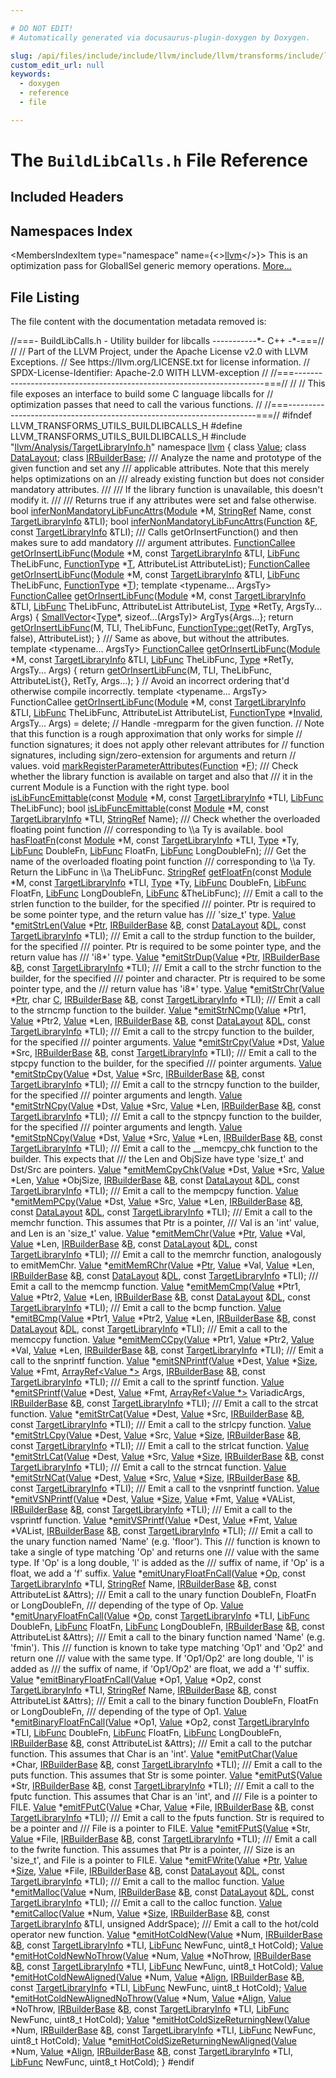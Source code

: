 ```yaml
---

# DO NOT EDIT!
# Automatically generated via docusaurus-plugin-doxygen by Doxygen.

slug: /api/files/include/include/llvm/include/llvm/transforms/include/llvm/transforms/utils/buildlibcalls-h
custom_edit_url: null
keywords:
  - doxygen
  - reference
  - file

---
```





# The `BuildLibCalls.h` File Reference

<DoxygenPage pluginConfig={pluginConfig}>



## Included Headers

<IncludesList>
<IncludesListItem
  filePath="llvm/Analysis/TargetLibraryInfo.h"
  permalink="/docs/api/files/include/include/llvm/include/llvm/analysis/targetlibraryinfo-h"
  isLocal="true" />
</IncludesList>

## Namespaces Index

<MembersIndex>

<MembersIndexItem
  type="namespace"
  name={<><a href="/docs/api/namespaces/llvm">llvm</a></>}>
This is an optimization pass for GlobalISel generic memory operations. <a href="/docs/api/namespaces/llvm/#details">More...</a>
</MembersIndexItem>

</MembersIndex>


## File Listing

The file content with the documentation metadata removed is:

<ProgramListing>

<Link id="l00001" /><CodeLine lineNumber="1"><span class="doxyHighlightComment">//===- BuildLibCalls.h - Utility builder for libcalls -----------&#42;- C++ -&#42;-===//</span></CodeLine>
<Link id="l00002" /><CodeLine lineNumber="2"><span class="doxyHighlightComment">//</span></CodeLine>
<Link id="l00003" /><CodeLine lineNumber="3"><span class="doxyHighlightComment">// Part of the LLVM Project, under the Apache License v2.0 with LLVM Exceptions.</span></CodeLine>
<Link id="l00004" /><CodeLine lineNumber="4"><span class="doxyHighlightComment">// See https://llvm.org/LICENSE.txt for license information.</span></CodeLine>
<Link id="l00005" /><CodeLine lineNumber="5"><span class="doxyHighlightComment">// SPDX-License-Identifier: Apache-2.0 WITH LLVM-exception</span></CodeLine>
<Link id="l00006" /><CodeLine lineNumber="6"><span class="doxyHighlightComment">//</span></CodeLine>
<Link id="l00007" /><CodeLine lineNumber="7"><span class="doxyHighlightComment">//===----------------------------------------------------------------------===//</span></CodeLine>
<Link id="l00008" /><CodeLine lineNumber="8"><span class="doxyHighlightComment">//</span></CodeLine>
<Link id="l00009" /><CodeLine lineNumber="9"><span class="doxyHighlightComment">// This file exposes an interface to build some C language libcalls for</span></CodeLine>
<Link id="l00010" /><CodeLine lineNumber="10"><span class="doxyHighlightComment">// optimization passes that need to call the various functions.</span></CodeLine>
<Link id="l00011" /><CodeLine lineNumber="11"><span class="doxyHighlightComment">//</span></CodeLine>
<Link id="l00012" /><CodeLine lineNumber="12"><span class="doxyHighlightComment">//===----------------------------------------------------------------------===//</span></CodeLine>
<Link id="l00013" /><CodeLine lineNumber="13"></CodeLine>
<Link id="l00014" /><CodeLine lineNumber="14"><span class="doxyHighlightPreprocessor">#ifndef LLVM&#95;TRANSFORMS&#95;UTILS&#95;BUILDLIBCALLS&#95;H</span></CodeLine>
<Link id="l00015" /><CodeLine lineNumber="15"><span class="doxyHighlightPreprocessor">#define LLVM&#95;TRANSFORMS&#95;UTILS&#95;BUILDLIBCALLS&#95;H</span></CodeLine>
<Link id="l00016" /><CodeLine lineNumber="16"></CodeLine>
<Link id="l00017" /><CodeLine lineNumber="17"><span class="doxyHighlightPreprocessor">#include &quot;<a href="/docs/api/files/include/include/llvm/include/llvm/analysis/targetlibraryinfo-h">llvm/Analysis/TargetLibraryInfo.h</a>&quot;</span></CodeLine>
<Link id="l00018" /><CodeLine lineNumber="18"></CodeLine>
<Link id="l00019" /><CodeLine lineNumber="19"><span class="doxyHighlightKeyword">namespace </span><span class="doxyHighlight"><a href="/docs/api/namespaces/llvm">llvm</a> &#123;</span></CodeLine>
<Link id="l00020" /><CodeLine lineNumber="20"><span class="doxyHighlight">  </span><span class="doxyHighlightKeyword">class </span><span class="doxyHighlight"><a href="/docs/api/classes/llvm/value">Value</a>;</span></CodeLine>
<Link id="l00021" /><CodeLine lineNumber="21"><span class="doxyHighlight">  </span><span class="doxyHighlightKeyword">class </span><span class="doxyHighlight"><a href="/docs/api/classes/llvm/datalayout">DataLayout</a>;</span></CodeLine>
<Link id="l00022" /><CodeLine lineNumber="22"><span class="doxyHighlight">  </span><span class="doxyHighlightKeyword">class </span><span class="doxyHighlight"><a href="/docs/api/classes/llvm/irbuilderbase">IRBuilderBase</a>;</span></CodeLine>
<Link id="l00023" /><CodeLine lineNumber="23"></CodeLine>
<Link id="l00024" /><CodeLine lineNumber="24"><span class="doxyHighlightComment">  /// Analyze the name and prototype of the given function and set any</span></CodeLine>
<Link id="l00025" /><CodeLine lineNumber="25"><span class="doxyHighlightComment">  /// applicable attributes. Note that this merely helps optimizations on an</span></CodeLine>
<Link id="l00026" /><CodeLine lineNumber="26"><span class="doxyHighlightComment">  /// already existing function but does not consider mandatory attributes.</span></CodeLine>
<Link id="l00027" /><CodeLine lineNumber="27"><span class="doxyHighlightComment">  ///</span></CodeLine>
<Link id="l00028" /><CodeLine lineNumber="28"><span class="doxyHighlightComment">  /// If the library function is unavailable, this doesn&#39;t modify it.</span></CodeLine>
<Link id="l00029" /><CodeLine lineNumber="29"><span class="doxyHighlightComment">  ///</span></CodeLine>
<Link id="l00030" /><CodeLine lineNumber="30"><span class="doxyHighlightComment">  /// Returns true if any attributes were set and false otherwise.</span></CodeLine>
<Link id="l00031" /><CodeLine lineNumber="31"><span class="doxyHighlight">  </span><span class="doxyHighlightKeywordType">bool</span><span class="doxyHighlight"> <a href="/docs/api/namespaces/llvm/#a4a57dcd94b6daa3eacdbe8471955f4b1">inferNonMandatoryLibFuncAttrs</a>(<a href="/docs/api/classes/llvm/module">Module</a> &#42;M, <a href="/docs/api/classes/llvm/stringref">StringRef</a> Name,</span></CodeLine>
<Link id="l00032" /><CodeLine lineNumber="32"><span class="doxyHighlight">                                     </span><span class="doxyHighlightKeyword">const</span><span class="doxyHighlight"> <a href="/docs/api/classes/llvm/targetlibraryinfo">TargetLibraryInfo</a> &amp;TLI);</span></CodeLine>
<Link id="l00033" /><CodeLine lineNumber="33"><span class="doxyHighlight">  </span><span class="doxyHighlightKeywordType">bool</span><span class="doxyHighlight"> <a href="/docs/api/namespaces/llvm/#a4a57dcd94b6daa3eacdbe8471955f4b1">inferNonMandatoryLibFuncAttrs</a>(<a href="/docs/api/classes/llvm/function">Function</a> &amp;<a href="/docs/api/files/lib/lib/support/md5-cpp/#a96d73bbd7af15cb1fc38c3f4a3bd82e9">F</a>, </span><span class="doxyHighlightKeyword">const</span><span class="doxyHighlight"> <a href="/docs/api/classes/llvm/targetlibraryinfo">TargetLibraryInfo</a> &amp;TLI);</span></CodeLine>
<Link id="l00034" /><CodeLine lineNumber="34"></CodeLine>
<Link id="l00035" /><CodeLine lineNumber="35"><span class="doxyHighlightComment">  /// Calls getOrInsertFunction() and then makes sure to add mandatory</span></CodeLine>
<Link id="l00036" /><CodeLine lineNumber="36"><span class="doxyHighlightComment">  /// argument attributes.</span></CodeLine>
<Link id="l00037" /><CodeLine lineNumber="37"><span class="doxyHighlight">  <a href="/docs/api/classes/llvm/functioncallee">FunctionCallee</a> <a href="/docs/api/namespaces/llvm/#a87cba3c4c88ab5df01a7f7dece1e0266">getOrInsertLibFunc</a>(<a href="/docs/api/classes/llvm/module">Module</a> &#42;M, </span><span class="doxyHighlightKeyword">const</span><span class="doxyHighlight"> <a href="/docs/api/classes/llvm/targetlibraryinfo">TargetLibraryInfo</a> &amp;TLI,</span></CodeLine>
<Link id="l00038" /><CodeLine lineNumber="38"><span class="doxyHighlight">                                    <a href="/docs/api/namespaces/llvm/#a26a5e408fc09c5664d2bbb2d7fae154e">LibFunc</a> TheLibFunc, <a href="/docs/api/classes/llvm/functiontype">FunctionType</a> &#42;<a href="/docs/api/files/lib/lib/target/lib/target/mips/mips16isellowering-cpp/#a0acb682b8260ab1c60b918599864e2e5">T</a>,</span></CodeLine>
<Link id="l00039" /><CodeLine lineNumber="39"><span class="doxyHighlight">                                    AttributeList AttributeList);</span></CodeLine>
<Link id="l00040" /><CodeLine lineNumber="40"><span class="doxyHighlight">  <a href="/docs/api/classes/llvm/functioncallee">FunctionCallee</a> <a href="/docs/api/namespaces/llvm/#a87cba3c4c88ab5df01a7f7dece1e0266">getOrInsertLibFunc</a>(<a href="/docs/api/classes/llvm/module">Module</a> &#42;M, </span><span class="doxyHighlightKeyword">const</span><span class="doxyHighlight"> <a href="/docs/api/classes/llvm/targetlibraryinfo">TargetLibraryInfo</a> &amp;TLI,</span></CodeLine>
<Link id="l00041" /><CodeLine lineNumber="41"><span class="doxyHighlight">                                    <a href="/docs/api/namespaces/llvm/#a26a5e408fc09c5664d2bbb2d7fae154e">LibFunc</a> TheLibFunc, <a href="/docs/api/classes/llvm/functiontype">FunctionType</a> &#42;<a href="/docs/api/files/lib/lib/target/lib/target/mips/mips16isellowering-cpp/#a0acb682b8260ab1c60b918599864e2e5">T</a>);</span></CodeLine>
<Link id="l00042" /><CodeLine lineNumber="42"><span class="doxyHighlight">  </span><span class="doxyHighlightKeyword">template</span><span class="doxyHighlight"> &lt;</span><span class="doxyHighlightKeyword">typename</span><span class="doxyHighlight">... ArgsTy&gt;</span></CodeLine>
<Link id="l00043" /><CodeLine lineNumber="43" lineLink="/docs/api/namespaces/llvm/#ad238b1acbeef49e9e1304a56bc19b0b1"><span class="doxyHighlight">  <a href="/docs/api/classes/llvm/functioncallee">FunctionCallee</a> <a href="/docs/api/namespaces/llvm/#a87cba3c4c88ab5df01a7f7dece1e0266">getOrInsertLibFunc</a>(<a href="/docs/api/classes/llvm/module">Module</a> &#42;M, </span><span class="doxyHighlightKeyword">const</span><span class="doxyHighlight"> <a href="/docs/api/classes/llvm/targetlibraryinfo">TargetLibraryInfo</a> &amp;TLI,</span></CodeLine>
<Link id="l00044" /><CodeLine lineNumber="44"><span class="doxyHighlight">                               <a href="/docs/api/namespaces/llvm/#a26a5e408fc09c5664d2bbb2d7fae154e">LibFunc</a> TheLibFunc, AttributeList AttributeList,</span></CodeLine>
<Link id="l00045" /><CodeLine lineNumber="45"><span class="doxyHighlight">                               <a href="/docs/api/classes/llvm/type">Type</a> &#42;RetTy, ArgsTy... Args) &#123;</span></CodeLine>
<Link id="l00046" /><CodeLine lineNumber="46"><span class="doxyHighlight">    <a href="/docs/api/classes/llvm/smallvector">SmallVector</a>&lt;<a href="/docs/api/classes/llvm/type">Type</a>&#42;, </span><span class="doxyHighlightKeyword">sizeof</span><span class="doxyHighlight">...(ArgsTy)&gt; ArgTys&#123;Args...&#125;;</span></CodeLine>
<Link id="l00047" /><CodeLine lineNumber="47"><span class="doxyHighlight">    </span><span class="doxyHighlightKeywordFlow">return</span><span class="doxyHighlight"> <a href="/docs/api/namespaces/llvm/#a87cba3c4c88ab5df01a7f7dece1e0266">getOrInsertLibFunc</a>(M, TLI, TheLibFunc,</span></CodeLine>
<Link id="l00048" /><CodeLine lineNumber="48"><span class="doxyHighlight">                              <a href="/docs/api/classes/llvm/functiontype/#af8be7844c269f201ebcee1e15048c378">FunctionType::get</a>(RetTy, ArgTys, </span><span class="doxyHighlightKeyword">false</span><span class="doxyHighlight">),</span></CodeLine>
<Link id="l00049" /><CodeLine lineNumber="49"><span class="doxyHighlight">                              AttributeList);</span></CodeLine>
<Link id="l00050" /><CodeLine lineNumber="50"><span class="doxyHighlight">  &#125;</span></CodeLine>
<Link id="l00051" /><CodeLine lineNumber="51"><span class="doxyHighlightComment">  /// Same as above, but without the attributes.</span></CodeLine>
<Link id="l00052" /><CodeLine lineNumber="52"><span class="doxyHighlight">  </span><span class="doxyHighlightKeyword">template</span><span class="doxyHighlight"> &lt;</span><span class="doxyHighlightKeyword">typename</span><span class="doxyHighlight">... ArgsTy&gt;</span></CodeLine>
<Link id="l00053" /><CodeLine lineNumber="53" lineLink="/docs/api/namespaces/llvm/#a4e83e36b2ffa5e4cc01a0bc495de4b00"><span class="doxyHighlight">  <a href="/docs/api/classes/llvm/functioncallee">FunctionCallee</a> <a href="/docs/api/namespaces/llvm/#a87cba3c4c88ab5df01a7f7dece1e0266">getOrInsertLibFunc</a>(<a href="/docs/api/classes/llvm/module">Module</a> &#42;M, </span><span class="doxyHighlightKeyword">const</span><span class="doxyHighlight"> <a href="/docs/api/classes/llvm/targetlibraryinfo">TargetLibraryInfo</a> &amp;TLI,</span></CodeLine>
<Link id="l00054" /><CodeLine lineNumber="54"><span class="doxyHighlight">                             <a href="/docs/api/namespaces/llvm/#a26a5e408fc09c5664d2bbb2d7fae154e">LibFunc</a> TheLibFunc, <a href="/docs/api/classes/llvm/type">Type</a> &#42;RetTy, ArgsTy... Args) &#123;</span></CodeLine>
<Link id="l00055" /><CodeLine lineNumber="55"><span class="doxyHighlight">    </span><span class="doxyHighlightKeywordFlow">return</span><span class="doxyHighlight"> <a href="/docs/api/namespaces/llvm/#a87cba3c4c88ab5df01a7f7dece1e0266">getOrInsertLibFunc</a>(M, TLI, TheLibFunc, AttributeList&#123;&#125;, RetTy,</span></CodeLine>
<Link id="l00056" /><CodeLine lineNumber="56"><span class="doxyHighlight">                              Args...);</span></CodeLine>
<Link id="l00057" /><CodeLine lineNumber="57"><span class="doxyHighlight">  &#125;</span></CodeLine>
<Link id="l00058" /><CodeLine lineNumber="58"><span class="doxyHighlight">  </span><span class="doxyHighlightComment">// Avoid an incorrect ordering that&#39;d otherwise compile incorrectly.</span></CodeLine>
<Link id="l00059" /><CodeLine lineNumber="59"><span class="doxyHighlight">  </span><span class="doxyHighlightKeyword">template</span><span class="doxyHighlight"> &lt;</span><span class="doxyHighlightKeyword">typename</span><span class="doxyHighlight">... ArgsTy&gt;</span></CodeLine>
<Link id="l00060" /><CodeLine lineNumber="60"><span class="doxyHighlight">  FunctionCallee</span></CodeLine>
<Link id="l00061" /><CodeLine lineNumber="61" lineLink="/docs/api/namespaces/llvm/#ae10659523f3a780aa105f4f623d56af2"><span class="doxyHighlight">  <a href="/docs/api/namespaces/llvm/#a87cba3c4c88ab5df01a7f7dece1e0266">getOrInsertLibFunc</a>(<a href="/docs/api/classes/llvm/module">Module</a> &#42;M, </span><span class="doxyHighlightKeyword">const</span><span class="doxyHighlight"> <a href="/docs/api/classes/llvm/targetlibraryinfo">TargetLibraryInfo</a> &amp;TLI,</span></CodeLine>
<Link id="l00062" /><CodeLine lineNumber="62"><span class="doxyHighlight">                     <a href="/docs/api/namespaces/llvm/#a26a5e408fc09c5664d2bbb2d7fae154e">LibFunc</a> TheLibFunc, AttributeList AttributeList,</span></CodeLine>
<Link id="l00063" /><CodeLine lineNumber="63"><span class="doxyHighlight">                     <a href="/docs/api/classes/llvm/functiontype">FunctionType</a> &#42;<a href="/docs/api/namespaces/llvm/#af59335be18fa802d111a646be658b7d0a68a576ae5bab85b26f5e5a947d3b41e8">Invalid</a>, ArgsTy... Args) = </span><span class="doxyHighlightKeyword">delete</span><span class="doxyHighlight">;</span></CodeLine>
<Link id="l00064" /><CodeLine lineNumber="64"></CodeLine>
<Link id="l00065" /><CodeLine lineNumber="65"><span class="doxyHighlight">  </span><span class="doxyHighlightComment">// Handle -mregparm for the given function.</span></CodeLine>
<Link id="l00066" /><CodeLine lineNumber="66"><span class="doxyHighlight">  </span><span class="doxyHighlightComment">// Note that this function is a rough approximation that only works for simple</span></CodeLine>
<Link id="l00067" /><CodeLine lineNumber="67"><span class="doxyHighlight">  </span><span class="doxyHighlightComment">// function signatures; it does not apply other relevant attributes for</span></CodeLine>
<Link id="l00068" /><CodeLine lineNumber="68"><span class="doxyHighlight">  </span><span class="doxyHighlightComment">// function signatures, including sign/zero-extension for arguments and return</span></CodeLine>
<Link id="l00069" /><CodeLine lineNumber="69"><span class="doxyHighlight">  </span><span class="doxyHighlightComment">// values.</span></CodeLine>
<Link id="l00070" /><CodeLine lineNumber="70"><span class="doxyHighlight">  </span><span class="doxyHighlightKeywordType">void</span><span class="doxyHighlight"> <a href="/docs/api/namespaces/llvm/#a80c3b8536d5beae5bcbde7d9b0c58e02">markRegisterParameterAttributes</a>(<a href="/docs/api/classes/llvm/function">Function</a> &#42;<a href="/docs/api/files/lib/lib/support/md5-cpp/#a96d73bbd7af15cb1fc38c3f4a3bd82e9">F</a>);</span></CodeLine>
<Link id="l00071" /><CodeLine lineNumber="71"></CodeLine>
<Link id="l00072" /><CodeLine lineNumber="72"><span class="doxyHighlightComment">  /// Check whether the library function is available on target and also that</span></CodeLine>
<Link id="l00073" /><CodeLine lineNumber="73"><span class="doxyHighlightComment">  /// it in the current Module is a Function with the right type.</span></CodeLine>
<Link id="l00074" /><CodeLine lineNumber="74"><span class="doxyHighlight">  </span><span class="doxyHighlightKeywordType">bool</span><span class="doxyHighlight"> <a href="/docs/api/namespaces/llvm/#a57d0e3799b16937e1f8df20ca1f1f3df">isLibFuncEmittable</a>(</span><span class="doxyHighlightKeyword">const</span><span class="doxyHighlight"> <a href="/docs/api/classes/llvm/module">Module</a> &#42;M, </span><span class="doxyHighlightKeyword">const</span><span class="doxyHighlight"> <a href="/docs/api/classes/llvm/targetlibraryinfo">TargetLibraryInfo</a> &#42;TLI,</span></CodeLine>
<Link id="l00075" /><CodeLine lineNumber="75"><span class="doxyHighlight">                          <a href="/docs/api/namespaces/llvm/#a26a5e408fc09c5664d2bbb2d7fae154e">LibFunc</a> TheLibFunc);</span></CodeLine>
<Link id="l00076" /><CodeLine lineNumber="76"><span class="doxyHighlight">  </span><span class="doxyHighlightKeywordType">bool</span><span class="doxyHighlight"> <a href="/docs/api/namespaces/llvm/#a57d0e3799b16937e1f8df20ca1f1f3df">isLibFuncEmittable</a>(</span><span class="doxyHighlightKeyword">const</span><span class="doxyHighlight"> <a href="/docs/api/classes/llvm/module">Module</a> &#42;M, </span><span class="doxyHighlightKeyword">const</span><span class="doxyHighlight"> <a href="/docs/api/classes/llvm/targetlibraryinfo">TargetLibraryInfo</a> &#42;TLI,</span></CodeLine>
<Link id="l00077" /><CodeLine lineNumber="77"><span class="doxyHighlight">                          <a href="/docs/api/classes/llvm/stringref">StringRef</a> Name);</span></CodeLine>
<Link id="l00078" /><CodeLine lineNumber="78"></CodeLine>
<Link id="l00079" /><CodeLine lineNumber="79"><span class="doxyHighlightComment">  /// Check whether the overloaded floating point function</span></CodeLine>
<Link id="l00080" /><CodeLine lineNumber="80"><span class="doxyHighlightComment">  /// corresponding to \\a Ty is available.</span></CodeLine>
<Link id="l00081" /><CodeLine lineNumber="81"><span class="doxyHighlight">  </span><span class="doxyHighlightKeywordType">bool</span><span class="doxyHighlight"> <a href="/docs/api/namespaces/llvm/#a48857a8252dd37eb41884773de34738f">hasFloatFn</a>(</span><span class="doxyHighlightKeyword">const</span><span class="doxyHighlight"> <a href="/docs/api/classes/llvm/module">Module</a> &#42;M, </span><span class="doxyHighlightKeyword">const</span><span class="doxyHighlight"> <a href="/docs/api/classes/llvm/targetlibraryinfo">TargetLibraryInfo</a> &#42;TLI, <a href="/docs/api/classes/llvm/type">Type</a> &#42;Ty,</span></CodeLine>
<Link id="l00082" /><CodeLine lineNumber="82"><span class="doxyHighlight">                  <a href="/docs/api/namespaces/llvm/#a26a5e408fc09c5664d2bbb2d7fae154e">LibFunc</a> DoubleFn, <a href="/docs/api/namespaces/llvm/#a26a5e408fc09c5664d2bbb2d7fae154e">LibFunc</a> FloatFn, <a href="/docs/api/namespaces/llvm/#a26a5e408fc09c5664d2bbb2d7fae154e">LibFunc</a> LongDoubleFn);</span></CodeLine>
<Link id="l00083" /><CodeLine lineNumber="83"></CodeLine>
<Link id="l00084" /><CodeLine lineNumber="84"><span class="doxyHighlightComment">  /// Get the name of the overloaded floating point function</span></CodeLine>
<Link id="l00085" /><CodeLine lineNumber="85"><span class="doxyHighlightComment">  /// corresponding to \\a Ty. Return the LibFunc in \\a TheLibFunc.</span></CodeLine>
<Link id="l00086" /><CodeLine lineNumber="86"><span class="doxyHighlight">  <a href="/docs/api/classes/llvm/stringref">StringRef</a> <a href="/docs/api/namespaces/llvm/#a85cffb0596b8391caaebf06fbd786b1b">getFloatFn</a>(</span><span class="doxyHighlightKeyword">const</span><span class="doxyHighlight"> <a href="/docs/api/classes/llvm/module">Module</a> &#42;M, </span><span class="doxyHighlightKeyword">const</span><span class="doxyHighlight"> <a href="/docs/api/classes/llvm/targetlibraryinfo">TargetLibraryInfo</a> &#42;TLI, <a href="/docs/api/classes/llvm/type">Type</a> &#42;Ty,</span></CodeLine>
<Link id="l00087" /><CodeLine lineNumber="87"><span class="doxyHighlight">                       <a href="/docs/api/namespaces/llvm/#a26a5e408fc09c5664d2bbb2d7fae154e">LibFunc</a> DoubleFn, <a href="/docs/api/namespaces/llvm/#a26a5e408fc09c5664d2bbb2d7fae154e">LibFunc</a> FloatFn, <a href="/docs/api/namespaces/llvm/#a26a5e408fc09c5664d2bbb2d7fae154e">LibFunc</a> LongDoubleFn,</span></CodeLine>
<Link id="l00088" /><CodeLine lineNumber="88"><span class="doxyHighlight">                       <a href="/docs/api/namespaces/llvm/#a26a5e408fc09c5664d2bbb2d7fae154e">LibFunc</a> &amp;TheLibFunc);</span></CodeLine>
<Link id="l00089" /><CodeLine lineNumber="89"></CodeLine>
<Link id="l00090" /><CodeLine lineNumber="90"><span class="doxyHighlightComment">  /// Emit a call to the strlen function to the builder, for the specified</span></CodeLine>
<Link id="l00091" /><CodeLine lineNumber="91"><span class="doxyHighlightComment">  /// pointer. Ptr is required to be some pointer type, and the return value has</span></CodeLine>
<Link id="l00092" /><CodeLine lineNumber="92"><span class="doxyHighlightComment">  /// &#39;size&#95;t&#39; type.</span></CodeLine>
<Link id="l00093" /><CodeLine lineNumber="93"><span class="doxyHighlight">  <a href="/docs/api/classes/llvm/value">Value</a> &#42;<a href="/docs/api/namespaces/llvm/#a89b0cdc1642ef7f90fcbf492429d1ad8">emitStrLen</a>(<a href="/docs/api/classes/llvm/value">Value</a> &#42;<a href="/docs/api/files/lib/lib/analysis/targetlibraryinfo-cpp/#aca185e6d0e9f423dbb24440206454872a11dbf501abf829b3ab7049c2d3a8a053">Ptr</a>, <a href="/docs/api/classes/llvm/irbuilderbase">IRBuilderBase</a> &amp;<a href="/docs/api/files/lib/lib/ir/builtingcs-cpp/#ae76959fe811ba090de4cba69ac00f1da">B</a>, </span><span class="doxyHighlightKeyword">const</span><span class="doxyHighlight"> <a href="/docs/api/classes/llvm/datalayout">DataLayout</a> &amp;<a href="/docs/api/files/lib/lib/target/lib/target/arm/armslshardening-cpp/#ad467c4ab9119043f9b7750ab986be61a">DL</a>,</span></CodeLine>
<Link id="l00094" /><CodeLine lineNumber="94"><span class="doxyHighlight">                    </span><span class="doxyHighlightKeyword">const</span><span class="doxyHighlight"> <a href="/docs/api/classes/llvm/targetlibraryinfo">TargetLibraryInfo</a> &#42;TLI);</span></CodeLine>
<Link id="l00095" /><CodeLine lineNumber="95"></CodeLine>
<Link id="l00096" /><CodeLine lineNumber="96"><span class="doxyHighlightComment">  /// Emit a call to the strdup function to the builder, for the specified</span></CodeLine>
<Link id="l00097" /><CodeLine lineNumber="97"><span class="doxyHighlightComment">  /// pointer. Ptr is required to be some pointer type, and the return value has</span></CodeLine>
<Link id="l00098" /><CodeLine lineNumber="98"><span class="doxyHighlightComment">  /// &#39;i8&#42;&#39; type.</span></CodeLine>
<Link id="l00099" /><CodeLine lineNumber="99"><span class="doxyHighlight">  <a href="/docs/api/classes/llvm/value">Value</a> &#42;<a href="/docs/api/namespaces/llvm/#a70223109f2fd6a814865c58a738b4925">emitStrDup</a>(<a href="/docs/api/classes/llvm/value">Value</a> &#42;<a href="/docs/api/files/lib/lib/analysis/targetlibraryinfo-cpp/#aca185e6d0e9f423dbb24440206454872a11dbf501abf829b3ab7049c2d3a8a053">Ptr</a>, <a href="/docs/api/classes/llvm/irbuilderbase">IRBuilderBase</a> &amp;<a href="/docs/api/files/lib/lib/ir/builtingcs-cpp/#ae76959fe811ba090de4cba69ac00f1da">B</a>, </span><span class="doxyHighlightKeyword">const</span><span class="doxyHighlight"> <a href="/docs/api/classes/llvm/targetlibraryinfo">TargetLibraryInfo</a> &#42;TLI);</span></CodeLine>
<Link id="l00100" /><CodeLine lineNumber="100"></CodeLine>
<Link id="l00101" /><CodeLine lineNumber="101"><span class="doxyHighlightComment">  /// Emit a call to the strchr function to the builder, for the specified</span></CodeLine>
<Link id="l00102" /><CodeLine lineNumber="102"><span class="doxyHighlightComment">  /// pointer and character. Ptr is required to be some pointer type, and the</span></CodeLine>
<Link id="l00103" /><CodeLine lineNumber="103"><span class="doxyHighlightComment">  /// return value has &#39;i8&#42;&#39; type.</span></CodeLine>
<Link id="l00104" /><CodeLine lineNumber="104"><span class="doxyHighlight">  <a href="/docs/api/classes/llvm/value">Value</a> &#42;<a href="/docs/api/namespaces/llvm/#a0ba6a71235e219f0d87ab9f7c43476a9">emitStrChr</a>(<a href="/docs/api/classes/llvm/value">Value</a> &#42;<a href="/docs/api/files/lib/lib/analysis/targetlibraryinfo-cpp/#aca185e6d0e9f423dbb24440206454872a11dbf501abf829b3ab7049c2d3a8a053">Ptr</a>, </span><span class="doxyHighlightKeywordType">char</span><span class="doxyHighlight"> <a href="/docs/api/namespaces/llvm/callingconv/#ac6aa1387c4375260e2468eb5a77fdb4cafd841a49aec1539bc88abc8ff9e170fb">C</a>, <a href="/docs/api/classes/llvm/irbuilderbase">IRBuilderBase</a> &amp;<a href="/docs/api/files/lib/lib/ir/builtingcs-cpp/#ae76959fe811ba090de4cba69ac00f1da">B</a>,</span></CodeLine>
<Link id="l00105" /><CodeLine lineNumber="105"><span class="doxyHighlight">                    </span><span class="doxyHighlightKeyword">const</span><span class="doxyHighlight"> <a href="/docs/api/classes/llvm/targetlibraryinfo">TargetLibraryInfo</a> &#42;TLI);</span></CodeLine>
<Link id="l00106" /><CodeLine lineNumber="106"></CodeLine>
<Link id="l00107" /><CodeLine lineNumber="107"><span class="doxyHighlightComment">  /// Emit a call to the strncmp function to the builder.</span></CodeLine>
<Link id="l00108" /><CodeLine lineNumber="108"><span class="doxyHighlight">  <a href="/docs/api/classes/llvm/value">Value</a> &#42;<a href="/docs/api/namespaces/llvm/#a6235f3b5af61e1da8ecb017f6f909f1f">emitStrNCmp</a>(<a href="/docs/api/classes/llvm/value">Value</a> &#42;Ptr1, <a href="/docs/api/classes/llvm/value">Value</a> &#42;Ptr2, <a href="/docs/api/classes/llvm/value">Value</a> &#42;Len, <a href="/docs/api/classes/llvm/irbuilderbase">IRBuilderBase</a> &amp;<a href="/docs/api/files/lib/lib/ir/builtingcs-cpp/#ae76959fe811ba090de4cba69ac00f1da">B</a>,</span></CodeLine>
<Link id="l00109" /><CodeLine lineNumber="109"><span class="doxyHighlight">                     </span><span class="doxyHighlightKeyword">const</span><span class="doxyHighlight"> <a href="/docs/api/classes/llvm/datalayout">DataLayout</a> &amp;<a href="/docs/api/files/lib/lib/target/lib/target/arm/armslshardening-cpp/#ad467c4ab9119043f9b7750ab986be61a">DL</a>, </span><span class="doxyHighlightKeyword">const</span><span class="doxyHighlight"> <a href="/docs/api/classes/llvm/targetlibraryinfo">TargetLibraryInfo</a> &#42;TLI);</span></CodeLine>
<Link id="l00110" /><CodeLine lineNumber="110"></CodeLine>
<Link id="l00111" /><CodeLine lineNumber="111"><span class="doxyHighlightComment">  /// Emit a call to the strcpy function to the builder, for the specified</span></CodeLine>
<Link id="l00112" /><CodeLine lineNumber="112"><span class="doxyHighlightComment">  /// pointer arguments.</span></CodeLine>
<Link id="l00113" /><CodeLine lineNumber="113"><span class="doxyHighlight">  <a href="/docs/api/classes/llvm/value">Value</a> &#42;<a href="/docs/api/namespaces/llvm/#ae1777b151b5f4127a3af26fa2f841a99">emitStrCpy</a>(<a href="/docs/api/classes/llvm/value">Value</a> &#42;Dst, <a href="/docs/api/classes/llvm/value">Value</a> &#42;Src, <a href="/docs/api/classes/llvm/irbuilderbase">IRBuilderBase</a> &amp;<a href="/docs/api/files/lib/lib/ir/builtingcs-cpp/#ae76959fe811ba090de4cba69ac00f1da">B</a>,</span></CodeLine>
<Link id="l00114" /><CodeLine lineNumber="114"><span class="doxyHighlight">                    </span><span class="doxyHighlightKeyword">const</span><span class="doxyHighlight"> <a href="/docs/api/classes/llvm/targetlibraryinfo">TargetLibraryInfo</a> &#42;TLI);</span></CodeLine>
<Link id="l00115" /><CodeLine lineNumber="115"></CodeLine>
<Link id="l00116" /><CodeLine lineNumber="116"><span class="doxyHighlightComment">  /// Emit a call to the stpcpy function to the builder, for the specified</span></CodeLine>
<Link id="l00117" /><CodeLine lineNumber="117"><span class="doxyHighlightComment">  /// pointer arguments.</span></CodeLine>
<Link id="l00118" /><CodeLine lineNumber="118"><span class="doxyHighlight">  <a href="/docs/api/classes/llvm/value">Value</a> &#42;<a href="/docs/api/namespaces/llvm/#aa2219174d1d70af115609449fea112b1">emitStpCpy</a>(<a href="/docs/api/classes/llvm/value">Value</a> &#42;Dst, <a href="/docs/api/classes/llvm/value">Value</a> &#42;Src, <a href="/docs/api/classes/llvm/irbuilderbase">IRBuilderBase</a> &amp;<a href="/docs/api/files/lib/lib/ir/builtingcs-cpp/#ae76959fe811ba090de4cba69ac00f1da">B</a>,</span></CodeLine>
<Link id="l00119" /><CodeLine lineNumber="119"><span class="doxyHighlight">                    </span><span class="doxyHighlightKeyword">const</span><span class="doxyHighlight"> <a href="/docs/api/classes/llvm/targetlibraryinfo">TargetLibraryInfo</a> &#42;TLI);</span></CodeLine>
<Link id="l00120" /><CodeLine lineNumber="120"></CodeLine>
<Link id="l00121" /><CodeLine lineNumber="121"><span class="doxyHighlightComment">  /// Emit a call to the strncpy function to the builder, for the specified</span></CodeLine>
<Link id="l00122" /><CodeLine lineNumber="122"><span class="doxyHighlightComment">  /// pointer arguments and length.</span></CodeLine>
<Link id="l00123" /><CodeLine lineNumber="123"><span class="doxyHighlight">  <a href="/docs/api/classes/llvm/value">Value</a> &#42;<a href="/docs/api/namespaces/llvm/#a14a05ffce8dd7f9e6fe4a0b96dc313e6">emitStrNCpy</a>(<a href="/docs/api/classes/llvm/value">Value</a> &#42;Dst, <a href="/docs/api/classes/llvm/value">Value</a> &#42;Src, <a href="/docs/api/classes/llvm/value">Value</a> &#42;Len, <a href="/docs/api/classes/llvm/irbuilderbase">IRBuilderBase</a> &amp;<a href="/docs/api/files/lib/lib/ir/builtingcs-cpp/#ae76959fe811ba090de4cba69ac00f1da">B</a>,</span></CodeLine>
<Link id="l00124" /><CodeLine lineNumber="124"><span class="doxyHighlight">                     </span><span class="doxyHighlightKeyword">const</span><span class="doxyHighlight"> <a href="/docs/api/classes/llvm/targetlibraryinfo">TargetLibraryInfo</a> &#42;TLI);</span></CodeLine>
<Link id="l00125" /><CodeLine lineNumber="125"></CodeLine>
<Link id="l00126" /><CodeLine lineNumber="126"><span class="doxyHighlightComment">  /// Emit a call to the stpncpy function to the builder, for the specified</span></CodeLine>
<Link id="l00127" /><CodeLine lineNumber="127"><span class="doxyHighlightComment">  /// pointer arguments and length.</span></CodeLine>
<Link id="l00128" /><CodeLine lineNumber="128"><span class="doxyHighlight">  <a href="/docs/api/classes/llvm/value">Value</a> &#42;<a href="/docs/api/namespaces/llvm/#a8c2ffb91a5485fa7becad0e00d7e1815">emitStpNCpy</a>(<a href="/docs/api/classes/llvm/value">Value</a> &#42;Dst, <a href="/docs/api/classes/llvm/value">Value</a> &#42;Src, <a href="/docs/api/classes/llvm/value">Value</a> &#42;Len, <a href="/docs/api/classes/llvm/irbuilderbase">IRBuilderBase</a> &amp;<a href="/docs/api/files/lib/lib/ir/builtingcs-cpp/#ae76959fe811ba090de4cba69ac00f1da">B</a>,</span></CodeLine>
<Link id="l00129" /><CodeLine lineNumber="129"><span class="doxyHighlight">                     </span><span class="doxyHighlightKeyword">const</span><span class="doxyHighlight"> <a href="/docs/api/classes/llvm/targetlibraryinfo">TargetLibraryInfo</a> &#42;TLI);</span></CodeLine>
<Link id="l00130" /><CodeLine lineNumber="130"></CodeLine>
<Link id="l00131" /><CodeLine lineNumber="131"><span class="doxyHighlightComment">  /// Emit a call to the &#95;&#95;memcpy&#95;chk function to the builder. This expects that</span></CodeLine>
<Link id="l00132" /><CodeLine lineNumber="132"><span class="doxyHighlightComment">  /// the Len and ObjSize have type &#39;size&#95;t&#39; and Dst/Src are pointers.</span></CodeLine>
<Link id="l00133" /><CodeLine lineNumber="133"><span class="doxyHighlight">  <a href="/docs/api/classes/llvm/value">Value</a> &#42;<a href="/docs/api/namespaces/llvm/#a1484bdcb6b4c84ceb447270f8acca352">emitMemCpyChk</a>(<a href="/docs/api/classes/llvm/value">Value</a> &#42;Dst, <a href="/docs/api/classes/llvm/value">Value</a> &#42;Src, <a href="/docs/api/classes/llvm/value">Value</a> &#42;Len, <a href="/docs/api/classes/llvm/value">Value</a> &#42;ObjSize,</span></CodeLine>
<Link id="l00134" /><CodeLine lineNumber="134"><span class="doxyHighlight">                       <a href="/docs/api/classes/llvm/irbuilderbase">IRBuilderBase</a> &amp;<a href="/docs/api/files/lib/lib/ir/builtingcs-cpp/#ae76959fe811ba090de4cba69ac00f1da">B</a>, </span><span class="doxyHighlightKeyword">const</span><span class="doxyHighlight"> <a href="/docs/api/classes/llvm/datalayout">DataLayout</a> &amp;<a href="/docs/api/files/lib/lib/target/lib/target/arm/armslshardening-cpp/#ad467c4ab9119043f9b7750ab986be61a">DL</a>,</span></CodeLine>
<Link id="l00135" /><CodeLine lineNumber="135"><span class="doxyHighlight">                       </span><span class="doxyHighlightKeyword">const</span><span class="doxyHighlight"> <a href="/docs/api/classes/llvm/targetlibraryinfo">TargetLibraryInfo</a> &#42;TLI);</span></CodeLine>
<Link id="l00136" /><CodeLine lineNumber="136"></CodeLine>
<Link id="l00137" /><CodeLine lineNumber="137"><span class="doxyHighlightComment">  /// Emit a call to the mempcpy function.</span></CodeLine>
<Link id="l00138" /><CodeLine lineNumber="138"><span class="doxyHighlight">  <a href="/docs/api/classes/llvm/value">Value</a> &#42;<a href="/docs/api/namespaces/llvm/#ae76b9bfb5e62fe86e9133d4a5b5bd275">emitMemPCpy</a>(<a href="/docs/api/classes/llvm/value">Value</a> &#42;Dst, <a href="/docs/api/classes/llvm/value">Value</a> &#42;Src, <a href="/docs/api/classes/llvm/value">Value</a> &#42;Len, <a href="/docs/api/classes/llvm/irbuilderbase">IRBuilderBase</a> &amp;<a href="/docs/api/files/lib/lib/ir/builtingcs-cpp/#ae76959fe811ba090de4cba69ac00f1da">B</a>,</span></CodeLine>
<Link id="l00139" /><CodeLine lineNumber="139"><span class="doxyHighlight">                     </span><span class="doxyHighlightKeyword">const</span><span class="doxyHighlight"> <a href="/docs/api/classes/llvm/datalayout">DataLayout</a> &amp;<a href="/docs/api/files/lib/lib/target/lib/target/arm/armslshardening-cpp/#ad467c4ab9119043f9b7750ab986be61a">DL</a>, </span><span class="doxyHighlightKeyword">const</span><span class="doxyHighlight"> <a href="/docs/api/classes/llvm/targetlibraryinfo">TargetLibraryInfo</a> &#42;TLI);</span></CodeLine>
<Link id="l00140" /><CodeLine lineNumber="140"></CodeLine>
<Link id="l00141" /><CodeLine lineNumber="141"><span class="doxyHighlightComment">  /// Emit a call to the memchr function. This assumes that Ptr is a pointer,</span></CodeLine>
<Link id="l00142" /><CodeLine lineNumber="142"><span class="doxyHighlightComment">  /// Val is an &#39;int&#39; value, and Len is an &#39;size&#95;t&#39; value.</span></CodeLine>
<Link id="l00143" /><CodeLine lineNumber="143"><span class="doxyHighlight">  <a href="/docs/api/classes/llvm/value">Value</a> &#42;<a href="/docs/api/namespaces/llvm/#acaee7c149092d8a3f5c9b626030c6fa9">emitMemChr</a>(<a href="/docs/api/classes/llvm/value">Value</a> &#42;<a href="/docs/api/files/lib/lib/analysis/targetlibraryinfo-cpp/#aca185e6d0e9f423dbb24440206454872a11dbf501abf829b3ab7049c2d3a8a053">Ptr</a>, <a href="/docs/api/classes/llvm/value">Value</a> &#42;Val, <a href="/docs/api/classes/llvm/value">Value</a> &#42;Len, <a href="/docs/api/classes/llvm/irbuilderbase">IRBuilderBase</a> &amp;<a href="/docs/api/files/lib/lib/ir/builtingcs-cpp/#ae76959fe811ba090de4cba69ac00f1da">B</a>,</span></CodeLine>
<Link id="l00144" /><CodeLine lineNumber="144"><span class="doxyHighlight">                    </span><span class="doxyHighlightKeyword">const</span><span class="doxyHighlight"> <a href="/docs/api/classes/llvm/datalayout">DataLayout</a> &amp;<a href="/docs/api/files/lib/lib/target/lib/target/arm/armslshardening-cpp/#ad467c4ab9119043f9b7750ab986be61a">DL</a>, </span><span class="doxyHighlightKeyword">const</span><span class="doxyHighlight"> <a href="/docs/api/classes/llvm/targetlibraryinfo">TargetLibraryInfo</a> &#42;TLI);</span></CodeLine>
<Link id="l00145" /><CodeLine lineNumber="145"></CodeLine>
<Link id="l00146" /><CodeLine lineNumber="146"><span class="doxyHighlightComment">  /// Emit a call to the memrchr function, analogously to emitMemChr.</span></CodeLine>
<Link id="l00147" /><CodeLine lineNumber="147"><span class="doxyHighlight">  <a href="/docs/api/classes/llvm/value">Value</a> &#42;<a href="/docs/api/namespaces/llvm/#a38b79d4f932b987c3ff538cacebb106f">emitMemRChr</a>(<a href="/docs/api/classes/llvm/value">Value</a> &#42;<a href="/docs/api/files/lib/lib/analysis/targetlibraryinfo-cpp/#aca185e6d0e9f423dbb24440206454872a11dbf501abf829b3ab7049c2d3a8a053">Ptr</a>, <a href="/docs/api/classes/llvm/value">Value</a> &#42;Val, <a href="/docs/api/classes/llvm/value">Value</a> &#42;Len, <a href="/docs/api/classes/llvm/irbuilderbase">IRBuilderBase</a> &amp;<a href="/docs/api/files/lib/lib/ir/builtingcs-cpp/#ae76959fe811ba090de4cba69ac00f1da">B</a>,</span></CodeLine>
<Link id="l00148" /><CodeLine lineNumber="148"><span class="doxyHighlight">                    </span><span class="doxyHighlightKeyword">const</span><span class="doxyHighlight"> <a href="/docs/api/classes/llvm/datalayout">DataLayout</a> &amp;<a href="/docs/api/files/lib/lib/target/lib/target/arm/armslshardening-cpp/#ad467c4ab9119043f9b7750ab986be61a">DL</a>, </span><span class="doxyHighlightKeyword">const</span><span class="doxyHighlight"> <a href="/docs/api/classes/llvm/targetlibraryinfo">TargetLibraryInfo</a> &#42;TLI);</span></CodeLine>
<Link id="l00149" /><CodeLine lineNumber="149"></CodeLine>
<Link id="l00150" /><CodeLine lineNumber="150"><span class="doxyHighlightComment">  /// Emit a call to the memcmp function.</span></CodeLine>
<Link id="l00151" /><CodeLine lineNumber="151"><span class="doxyHighlight">  <a href="/docs/api/classes/llvm/value">Value</a> &#42;<a href="/docs/api/namespaces/llvm/#a64f1b4176cc7b8012657e7e04a687e66">emitMemCmp</a>(<a href="/docs/api/classes/llvm/value">Value</a> &#42;Ptr1, <a href="/docs/api/classes/llvm/value">Value</a> &#42;Ptr2, <a href="/docs/api/classes/llvm/value">Value</a> &#42;Len, <a href="/docs/api/classes/llvm/irbuilderbase">IRBuilderBase</a> &amp;<a href="/docs/api/files/lib/lib/ir/builtingcs-cpp/#ae76959fe811ba090de4cba69ac00f1da">B</a>,</span></CodeLine>
<Link id="l00152" /><CodeLine lineNumber="152"><span class="doxyHighlight">                    </span><span class="doxyHighlightKeyword">const</span><span class="doxyHighlight"> <a href="/docs/api/classes/llvm/datalayout">DataLayout</a> &amp;<a href="/docs/api/files/lib/lib/target/lib/target/arm/armslshardening-cpp/#ad467c4ab9119043f9b7750ab986be61a">DL</a>, </span><span class="doxyHighlightKeyword">const</span><span class="doxyHighlight"> <a href="/docs/api/classes/llvm/targetlibraryinfo">TargetLibraryInfo</a> &#42;TLI);</span></CodeLine>
<Link id="l00153" /><CodeLine lineNumber="153"></CodeLine>
<Link id="l00154" /><CodeLine lineNumber="154"><span class="doxyHighlightComment">  /// Emit a call to the bcmp function.</span></CodeLine>
<Link id="l00155" /><CodeLine lineNumber="155"><span class="doxyHighlight">  <a href="/docs/api/classes/llvm/value">Value</a> &#42;<a href="/docs/api/namespaces/llvm/#a7e2b6aee30057f25f3a9537ff74775a8">emitBCmp</a>(<a href="/docs/api/classes/llvm/value">Value</a> &#42;Ptr1, <a href="/docs/api/classes/llvm/value">Value</a> &#42;Ptr2, <a href="/docs/api/classes/llvm/value">Value</a> &#42;Len, <a href="/docs/api/classes/llvm/irbuilderbase">IRBuilderBase</a> &amp;<a href="/docs/api/files/lib/lib/ir/builtingcs-cpp/#ae76959fe811ba090de4cba69ac00f1da">B</a>,</span></CodeLine>
<Link id="l00156" /><CodeLine lineNumber="156"><span class="doxyHighlight">                  </span><span class="doxyHighlightKeyword">const</span><span class="doxyHighlight"> <a href="/docs/api/classes/llvm/datalayout">DataLayout</a> &amp;<a href="/docs/api/files/lib/lib/target/lib/target/arm/armslshardening-cpp/#ad467c4ab9119043f9b7750ab986be61a">DL</a>, </span><span class="doxyHighlightKeyword">const</span><span class="doxyHighlight"> <a href="/docs/api/classes/llvm/targetlibraryinfo">TargetLibraryInfo</a> &#42;TLI);</span></CodeLine>
<Link id="l00157" /><CodeLine lineNumber="157"></CodeLine>
<Link id="l00158" /><CodeLine lineNumber="158"><span class="doxyHighlightComment">  /// Emit a call to the memccpy function.</span></CodeLine>
<Link id="l00159" /><CodeLine lineNumber="159"><span class="doxyHighlight">  <a href="/docs/api/classes/llvm/value">Value</a> &#42;<a href="/docs/api/namespaces/llvm/#ad286c87289a5549b40e06096076e2974">emitMemCCpy</a>(<a href="/docs/api/classes/llvm/value">Value</a> &#42;Ptr1, <a href="/docs/api/classes/llvm/value">Value</a> &#42;Ptr2, <a href="/docs/api/classes/llvm/value">Value</a> &#42;Val, <a href="/docs/api/classes/llvm/value">Value</a> &#42;Len,</span></CodeLine>
<Link id="l00160" /><CodeLine lineNumber="160"><span class="doxyHighlight">                     <a href="/docs/api/classes/llvm/irbuilderbase">IRBuilderBase</a> &amp;<a href="/docs/api/files/lib/lib/ir/builtingcs-cpp/#ae76959fe811ba090de4cba69ac00f1da">B</a>, </span><span class="doxyHighlightKeyword">const</span><span class="doxyHighlight"> <a href="/docs/api/classes/llvm/targetlibraryinfo">TargetLibraryInfo</a> &#42;TLI);</span></CodeLine>
<Link id="l00161" /><CodeLine lineNumber="161"></CodeLine>
<Link id="l00162" /><CodeLine lineNumber="162"><span class="doxyHighlightComment">  /// Emit a call to the snprintf function.</span></CodeLine>
<Link id="l00163" /><CodeLine lineNumber="163"><span class="doxyHighlight">  <a href="/docs/api/classes/llvm/value">Value</a> &#42;<a href="/docs/api/namespaces/llvm/#a9b45cdd248363e4cae6c330d167f93f0">emitSNPrintf</a>(<a href="/docs/api/classes/llvm/value">Value</a> &#42;Dest, <a href="/docs/api/classes/llvm/value">Value</a> &#42;<a href="/docs/api/files/lib/lib/analysis/inlineorder-cpp/#a7ee6f0cb51c3b9056199e9a0001fe8c3a6f6cb72d544962fa333e2e34ce64f719">Size</a>, <a href="/docs/api/classes/llvm/value">Value</a> &#42;Fmt,</span></CodeLine>
<Link id="l00164" /><CodeLine lineNumber="164"><span class="doxyHighlight">                      <a href="/docs/api/classes/llvm/arrayref">ArrayRef&lt;Value &#42;&gt;</a> Args, <a href="/docs/api/classes/llvm/irbuilderbase">IRBuilderBase</a> &amp;<a href="/docs/api/files/lib/lib/ir/builtingcs-cpp/#ae76959fe811ba090de4cba69ac00f1da">B</a>,</span></CodeLine>
<Link id="l00165" /><CodeLine lineNumber="165"><span class="doxyHighlight">                      </span><span class="doxyHighlightKeyword">const</span><span class="doxyHighlight"> <a href="/docs/api/classes/llvm/targetlibraryinfo">TargetLibraryInfo</a> &#42;TLI);</span></CodeLine>
<Link id="l00166" /><CodeLine lineNumber="166"></CodeLine>
<Link id="l00167" /><CodeLine lineNumber="167"><span class="doxyHighlightComment">  /// Emit a call to the sprintf function.</span></CodeLine>
<Link id="l00168" /><CodeLine lineNumber="168"><span class="doxyHighlight">  <a href="/docs/api/classes/llvm/value">Value</a> &#42;<a href="/docs/api/namespaces/llvm/#a35f8c517a70dfe8d3d066407c441894f">emitSPrintf</a>(<a href="/docs/api/classes/llvm/value">Value</a> &#42;Dest, <a href="/docs/api/classes/llvm/value">Value</a> &#42;Fmt, <a href="/docs/api/classes/llvm/arrayref">ArrayRef&lt;Value &#42;&gt;</a> VariadicArgs,</span></CodeLine>
<Link id="l00169" /><CodeLine lineNumber="169"><span class="doxyHighlight">                     <a href="/docs/api/classes/llvm/irbuilderbase">IRBuilderBase</a> &amp;<a href="/docs/api/files/lib/lib/ir/builtingcs-cpp/#ae76959fe811ba090de4cba69ac00f1da">B</a>, </span><span class="doxyHighlightKeyword">const</span><span class="doxyHighlight"> <a href="/docs/api/classes/llvm/targetlibraryinfo">TargetLibraryInfo</a> &#42;TLI);</span></CodeLine>
<Link id="l00170" /><CodeLine lineNumber="170"></CodeLine>
<Link id="l00171" /><CodeLine lineNumber="171"><span class="doxyHighlightComment">  /// Emit a call to the strcat function.</span></CodeLine>
<Link id="l00172" /><CodeLine lineNumber="172"><span class="doxyHighlight">  <a href="/docs/api/classes/llvm/value">Value</a> &#42;<a href="/docs/api/namespaces/llvm/#a8da8a33e55b9283587506d8ba68c0ab2">emitStrCat</a>(<a href="/docs/api/classes/llvm/value">Value</a> &#42;Dest, <a href="/docs/api/classes/llvm/value">Value</a> &#42;Src, <a href="/docs/api/classes/llvm/irbuilderbase">IRBuilderBase</a> &amp;<a href="/docs/api/files/lib/lib/ir/builtingcs-cpp/#ae76959fe811ba090de4cba69ac00f1da">B</a>,</span></CodeLine>
<Link id="l00173" /><CodeLine lineNumber="173"><span class="doxyHighlight">                    </span><span class="doxyHighlightKeyword">const</span><span class="doxyHighlight"> <a href="/docs/api/classes/llvm/targetlibraryinfo">TargetLibraryInfo</a> &#42;TLI);</span></CodeLine>
<Link id="l00174" /><CodeLine lineNumber="174"></CodeLine>
<Link id="l00175" /><CodeLine lineNumber="175"><span class="doxyHighlightComment">  /// Emit a call to the strlcpy function.</span></CodeLine>
<Link id="l00176" /><CodeLine lineNumber="176"><span class="doxyHighlight">  <a href="/docs/api/classes/llvm/value">Value</a> &#42;<a href="/docs/api/namespaces/llvm/#adee6ec38d5e042d13294bf047abc3245">emitStrLCpy</a>(<a href="/docs/api/classes/llvm/value">Value</a> &#42;Dest, <a href="/docs/api/classes/llvm/value">Value</a> &#42;Src, <a href="/docs/api/classes/llvm/value">Value</a> &#42;<a href="/docs/api/files/lib/lib/analysis/inlineorder-cpp/#a7ee6f0cb51c3b9056199e9a0001fe8c3a6f6cb72d544962fa333e2e34ce64f719">Size</a>, <a href="/docs/api/classes/llvm/irbuilderbase">IRBuilderBase</a> &amp;<a href="/docs/api/files/lib/lib/ir/builtingcs-cpp/#ae76959fe811ba090de4cba69ac00f1da">B</a>,</span></CodeLine>
<Link id="l00177" /><CodeLine lineNumber="177"><span class="doxyHighlight">                     </span><span class="doxyHighlightKeyword">const</span><span class="doxyHighlight"> <a href="/docs/api/classes/llvm/targetlibraryinfo">TargetLibraryInfo</a> &#42;TLI);</span></CodeLine>
<Link id="l00178" /><CodeLine lineNumber="178"></CodeLine>
<Link id="l00179" /><CodeLine lineNumber="179"><span class="doxyHighlightComment">  /// Emit a call to the strlcat function.</span></CodeLine>
<Link id="l00180" /><CodeLine lineNumber="180"><span class="doxyHighlight">  <a href="/docs/api/classes/llvm/value">Value</a> &#42;<a href="/docs/api/namespaces/llvm/#a392fe07b95bac44c375179b4f16df1ec">emitStrLCat</a>(<a href="/docs/api/classes/llvm/value">Value</a> &#42;Dest, <a href="/docs/api/classes/llvm/value">Value</a> &#42;Src, <a href="/docs/api/classes/llvm/value">Value</a> &#42;<a href="/docs/api/files/lib/lib/analysis/inlineorder-cpp/#a7ee6f0cb51c3b9056199e9a0001fe8c3a6f6cb72d544962fa333e2e34ce64f719">Size</a>, <a href="/docs/api/classes/llvm/irbuilderbase">IRBuilderBase</a> &amp;<a href="/docs/api/files/lib/lib/ir/builtingcs-cpp/#ae76959fe811ba090de4cba69ac00f1da">B</a>,</span></CodeLine>
<Link id="l00181" /><CodeLine lineNumber="181"><span class="doxyHighlight">                     </span><span class="doxyHighlightKeyword">const</span><span class="doxyHighlight"> <a href="/docs/api/classes/llvm/targetlibraryinfo">TargetLibraryInfo</a> &#42;TLI);</span></CodeLine>
<Link id="l00182" /><CodeLine lineNumber="182"></CodeLine>
<Link id="l00183" /><CodeLine lineNumber="183"><span class="doxyHighlightComment">  /// Emit a call to the strncat function.</span></CodeLine>
<Link id="l00184" /><CodeLine lineNumber="184"><span class="doxyHighlight">  <a href="/docs/api/classes/llvm/value">Value</a> &#42;<a href="/docs/api/namespaces/llvm/#a572e1b920d8a5f2a338570c82bbeb446">emitStrNCat</a>(<a href="/docs/api/classes/llvm/value">Value</a> &#42;Dest, <a href="/docs/api/classes/llvm/value">Value</a> &#42;Src, <a href="/docs/api/classes/llvm/value">Value</a> &#42;<a href="/docs/api/files/lib/lib/analysis/inlineorder-cpp/#a7ee6f0cb51c3b9056199e9a0001fe8c3a6f6cb72d544962fa333e2e34ce64f719">Size</a>, <a href="/docs/api/classes/llvm/irbuilderbase">IRBuilderBase</a> &amp;<a href="/docs/api/files/lib/lib/ir/builtingcs-cpp/#ae76959fe811ba090de4cba69ac00f1da">B</a>,</span></CodeLine>
<Link id="l00185" /><CodeLine lineNumber="185"><span class="doxyHighlight">                     </span><span class="doxyHighlightKeyword">const</span><span class="doxyHighlight"> <a href="/docs/api/classes/llvm/targetlibraryinfo">TargetLibraryInfo</a> &#42;TLI);</span></CodeLine>
<Link id="l00186" /><CodeLine lineNumber="186"></CodeLine>
<Link id="l00187" /><CodeLine lineNumber="187"><span class="doxyHighlightComment">  /// Emit a call to the vsnprintf function.</span></CodeLine>
<Link id="l00188" /><CodeLine lineNumber="188"><span class="doxyHighlight">  <a href="/docs/api/classes/llvm/value">Value</a> &#42;<a href="/docs/api/namespaces/llvm/#a5d61091498dd892d586e250c8d29fe3a">emitVSNPrintf</a>(<a href="/docs/api/classes/llvm/value">Value</a> &#42;Dest, <a href="/docs/api/classes/llvm/value">Value</a> &#42;<a href="/docs/api/files/lib/lib/analysis/inlineorder-cpp/#a7ee6f0cb51c3b9056199e9a0001fe8c3a6f6cb72d544962fa333e2e34ce64f719">Size</a>, <a href="/docs/api/classes/llvm/value">Value</a> &#42;Fmt, <a href="/docs/api/classes/llvm/value">Value</a> &#42;VAList,</span></CodeLine>
<Link id="l00189" /><CodeLine lineNumber="189"><span class="doxyHighlight">                       <a href="/docs/api/classes/llvm/irbuilderbase">IRBuilderBase</a> &amp;<a href="/docs/api/files/lib/lib/ir/builtingcs-cpp/#ae76959fe811ba090de4cba69ac00f1da">B</a>, </span><span class="doxyHighlightKeyword">const</span><span class="doxyHighlight"> <a href="/docs/api/classes/llvm/targetlibraryinfo">TargetLibraryInfo</a> &#42;TLI);</span></CodeLine>
<Link id="l00190" /><CodeLine lineNumber="190"></CodeLine>
<Link id="l00191" /><CodeLine lineNumber="191"><span class="doxyHighlightComment">  /// Emit a call to the vsprintf function.</span></CodeLine>
<Link id="l00192" /><CodeLine lineNumber="192"><span class="doxyHighlight">  <a href="/docs/api/classes/llvm/value">Value</a> &#42;<a href="/docs/api/namespaces/llvm/#a9310a89abda7116ac06bf226544daadd">emitVSPrintf</a>(<a href="/docs/api/classes/llvm/value">Value</a> &#42;Dest, <a href="/docs/api/classes/llvm/value">Value</a> &#42;Fmt, <a href="/docs/api/classes/llvm/value">Value</a> &#42;VAList, <a href="/docs/api/classes/llvm/irbuilderbase">IRBuilderBase</a> &amp;<a href="/docs/api/files/lib/lib/ir/builtingcs-cpp/#ae76959fe811ba090de4cba69ac00f1da">B</a>,</span></CodeLine>
<Link id="l00193" /><CodeLine lineNumber="193"><span class="doxyHighlight">                      </span><span class="doxyHighlightKeyword">const</span><span class="doxyHighlight"> <a href="/docs/api/classes/llvm/targetlibraryinfo">TargetLibraryInfo</a> &#42;TLI);</span></CodeLine>
<Link id="l00194" /><CodeLine lineNumber="194"></CodeLine>
<Link id="l00195" /><CodeLine lineNumber="195"><span class="doxyHighlightComment">  /// Emit a call to the unary function named &#39;Name&#39; (e.g.  &#39;floor&#39;). This</span></CodeLine>
<Link id="l00196" /><CodeLine lineNumber="196"><span class="doxyHighlightComment">  /// function is known to take a single of type matching &#39;Op&#39; and returns one</span></CodeLine>
<Link id="l00197" /><CodeLine lineNumber="197"><span class="doxyHighlightComment">  /// value with the same type. If &#39;Op&#39; is a long double, &#39;l&#39; is added as the</span></CodeLine>
<Link id="l00198" /><CodeLine lineNumber="198"><span class="doxyHighlightComment">  /// suffix of name, if &#39;Op&#39; is a float, we add a &#39;f&#39; suffix.</span></CodeLine>
<Link id="l00199" /><CodeLine lineNumber="199"><span class="doxyHighlight">  <a href="/docs/api/classes/llvm/value">Value</a> &#42;<a href="/docs/api/namespaces/llvm/#a08d868189c5335a01b6415e379a0c68c">emitUnaryFloatFnCall</a>(<a href="/docs/api/classes/llvm/value">Value</a> &#42;<a href="/docs/api/namespaces/llvm/#ab471937b9a227e70c7fe8bd9604014d6">Op</a>, </span><span class="doxyHighlightKeyword">const</span><span class="doxyHighlight"> <a href="/docs/api/classes/llvm/targetlibraryinfo">TargetLibraryInfo</a> &#42;TLI,</span></CodeLine>
<Link id="l00200" /><CodeLine lineNumber="200"><span class="doxyHighlight">                              <a href="/docs/api/classes/llvm/stringref">StringRef</a> Name, <a href="/docs/api/classes/llvm/irbuilderbase">IRBuilderBase</a> &amp;<a href="/docs/api/files/lib/lib/ir/builtingcs-cpp/#ae76959fe811ba090de4cba69ac00f1da">B</a>,</span></CodeLine>
<Link id="l00201" /><CodeLine lineNumber="201"><span class="doxyHighlight">                              </span><span class="doxyHighlightKeyword">const</span><span class="doxyHighlight"> AttributeList &amp;Attrs);</span></CodeLine>
<Link id="l00202" /><CodeLine lineNumber="202"></CodeLine>
<Link id="l00203" /><CodeLine lineNumber="203"><span class="doxyHighlightComment">  /// Emit a call to the unary function DoubleFn, FloatFn or LongDoubleFn,</span></CodeLine>
<Link id="l00204" /><CodeLine lineNumber="204"><span class="doxyHighlightComment">  /// depending of the type of Op.</span></CodeLine>
<Link id="l00205" /><CodeLine lineNumber="205"><span class="doxyHighlight">  <a href="/docs/api/classes/llvm/value">Value</a> &#42;<a href="/docs/api/namespaces/llvm/#a08d868189c5335a01b6415e379a0c68c">emitUnaryFloatFnCall</a>(<a href="/docs/api/classes/llvm/value">Value</a> &#42;<a href="/docs/api/namespaces/llvm/#ab471937b9a227e70c7fe8bd9604014d6">Op</a>, </span><span class="doxyHighlightKeyword">const</span><span class="doxyHighlight"> <a href="/docs/api/classes/llvm/targetlibraryinfo">TargetLibraryInfo</a> &#42;TLI,</span></CodeLine>
<Link id="l00206" /><CodeLine lineNumber="206"><span class="doxyHighlight">                              <a href="/docs/api/namespaces/llvm/#a26a5e408fc09c5664d2bbb2d7fae154e">LibFunc</a> DoubleFn, <a href="/docs/api/namespaces/llvm/#a26a5e408fc09c5664d2bbb2d7fae154e">LibFunc</a> FloatFn,</span></CodeLine>
<Link id="l00207" /><CodeLine lineNumber="207"><span class="doxyHighlight">                              <a href="/docs/api/namespaces/llvm/#a26a5e408fc09c5664d2bbb2d7fae154e">LibFunc</a> LongDoubleFn, <a href="/docs/api/classes/llvm/irbuilderbase">IRBuilderBase</a> &amp;<a href="/docs/api/files/lib/lib/ir/builtingcs-cpp/#ae76959fe811ba090de4cba69ac00f1da">B</a>,</span></CodeLine>
<Link id="l00208" /><CodeLine lineNumber="208"><span class="doxyHighlight">                              </span><span class="doxyHighlightKeyword">const</span><span class="doxyHighlight"> AttributeList &amp;Attrs);</span></CodeLine>
<Link id="l00209" /><CodeLine lineNumber="209"></CodeLine>
<Link id="l00210" /><CodeLine lineNumber="210"><span class="doxyHighlightComment">  /// Emit a call to the binary function named &#39;Name&#39; (e.g. &#39;fmin&#39;). This</span></CodeLine>
<Link id="l00211" /><CodeLine lineNumber="211"><span class="doxyHighlightComment">  /// function is known to take type matching &#39;Op1&#39; and &#39;Op2&#39; and return one</span></CodeLine>
<Link id="l00212" /><CodeLine lineNumber="212"><span class="doxyHighlightComment">  /// value with the same type. If &#39;Op1/Op2&#39; are long double, &#39;l&#39; is added as</span></CodeLine>
<Link id="l00213" /><CodeLine lineNumber="213"><span class="doxyHighlightComment">  /// the suffix of name, if &#39;Op1/Op2&#39; are float, we add a &#39;f&#39; suffix.</span></CodeLine>
<Link id="l00214" /><CodeLine lineNumber="214"><span class="doxyHighlight">  <a href="/docs/api/classes/llvm/value">Value</a> &#42;<a href="/docs/api/namespaces/llvm/#a656b9d85656ae6dd73f482f6d5639b97">emitBinaryFloatFnCall</a>(<a href="/docs/api/classes/llvm/value">Value</a> &#42;Op1, <a href="/docs/api/classes/llvm/value">Value</a> &#42;Op2,</span></CodeLine>
<Link id="l00215" /><CodeLine lineNumber="215"><span class="doxyHighlight">                               </span><span class="doxyHighlightKeyword">const</span><span class="doxyHighlight"> <a href="/docs/api/classes/llvm/targetlibraryinfo">TargetLibraryInfo</a> &#42;TLI,</span></CodeLine>
<Link id="l00216" /><CodeLine lineNumber="216"><span class="doxyHighlight">                               <a href="/docs/api/classes/llvm/stringref">StringRef</a> Name, <a href="/docs/api/classes/llvm/irbuilderbase">IRBuilderBase</a> &amp;<a href="/docs/api/files/lib/lib/ir/builtingcs-cpp/#ae76959fe811ba090de4cba69ac00f1da">B</a>,</span></CodeLine>
<Link id="l00217" /><CodeLine lineNumber="217"><span class="doxyHighlight">                               </span><span class="doxyHighlightKeyword">const</span><span class="doxyHighlight"> AttributeList &amp;Attrs);</span></CodeLine>
<Link id="l00218" /><CodeLine lineNumber="218"></CodeLine>
<Link id="l00219" /><CodeLine lineNumber="219"><span class="doxyHighlightComment">  /// Emit a call to the binary function DoubleFn, FloatFn or LongDoubleFn,</span></CodeLine>
<Link id="l00220" /><CodeLine lineNumber="220"><span class="doxyHighlightComment">  /// depending of the type of Op1.</span></CodeLine>
<Link id="l00221" /><CodeLine lineNumber="221"><span class="doxyHighlight">  <a href="/docs/api/classes/llvm/value">Value</a> &#42;<a href="/docs/api/namespaces/llvm/#a656b9d85656ae6dd73f482f6d5639b97">emitBinaryFloatFnCall</a>(<a href="/docs/api/classes/llvm/value">Value</a> &#42;Op1, <a href="/docs/api/classes/llvm/value">Value</a> &#42;Op2,</span></CodeLine>
<Link id="l00222" /><CodeLine lineNumber="222"><span class="doxyHighlight">                               </span><span class="doxyHighlightKeyword">const</span><span class="doxyHighlight"> <a href="/docs/api/classes/llvm/targetlibraryinfo">TargetLibraryInfo</a> &#42;TLI, <a href="/docs/api/namespaces/llvm/#a26a5e408fc09c5664d2bbb2d7fae154e">LibFunc</a> DoubleFn,</span></CodeLine>
<Link id="l00223" /><CodeLine lineNumber="223"><span class="doxyHighlight">                               <a href="/docs/api/namespaces/llvm/#a26a5e408fc09c5664d2bbb2d7fae154e">LibFunc</a> FloatFn, <a href="/docs/api/namespaces/llvm/#a26a5e408fc09c5664d2bbb2d7fae154e">LibFunc</a> LongDoubleFn,</span></CodeLine>
<Link id="l00224" /><CodeLine lineNumber="224"><span class="doxyHighlight">                               <a href="/docs/api/classes/llvm/irbuilderbase">IRBuilderBase</a> &amp;<a href="/docs/api/files/lib/lib/ir/builtingcs-cpp/#ae76959fe811ba090de4cba69ac00f1da">B</a>, </span><span class="doxyHighlightKeyword">const</span><span class="doxyHighlight"> AttributeList &amp;Attrs);</span></CodeLine>
<Link id="l00225" /><CodeLine lineNumber="225"></CodeLine>
<Link id="l00226" /><CodeLine lineNumber="226"><span class="doxyHighlightComment">  /// Emit a call to the putchar function. This assumes that Char is an &#39;int&#39;.</span></CodeLine>
<Link id="l00227" /><CodeLine lineNumber="227"><span class="doxyHighlight">  <a href="/docs/api/classes/llvm/value">Value</a> &#42;<a href="/docs/api/namespaces/llvm/#a11b84a626ef34d3ced2e131937e58ddd">emitPutChar</a>(<a href="/docs/api/classes/llvm/value">Value</a> &#42;Char, <a href="/docs/api/classes/llvm/irbuilderbase">IRBuilderBase</a> &amp;<a href="/docs/api/files/lib/lib/ir/builtingcs-cpp/#ae76959fe811ba090de4cba69ac00f1da">B</a>,</span></CodeLine>
<Link id="l00228" /><CodeLine lineNumber="228"><span class="doxyHighlight">                     </span><span class="doxyHighlightKeyword">const</span><span class="doxyHighlight"> <a href="/docs/api/classes/llvm/targetlibraryinfo">TargetLibraryInfo</a> &#42;TLI);</span></CodeLine>
<Link id="l00229" /><CodeLine lineNumber="229"></CodeLine>
<Link id="l00230" /><CodeLine lineNumber="230"><span class="doxyHighlightComment">  /// Emit a call to the puts function. This assumes that Str is some pointer.</span></CodeLine>
<Link id="l00231" /><CodeLine lineNumber="231"><span class="doxyHighlight">  <a href="/docs/api/classes/llvm/value">Value</a> &#42;<a href="/docs/api/namespaces/llvm/#ad0f8cc4358373eeb5363cd620bbdaeab">emitPutS</a>(<a href="/docs/api/classes/llvm/value">Value</a> &#42;Str, <a href="/docs/api/classes/llvm/irbuilderbase">IRBuilderBase</a> &amp;<a href="/docs/api/files/lib/lib/ir/builtingcs-cpp/#ae76959fe811ba090de4cba69ac00f1da">B</a>, </span><span class="doxyHighlightKeyword">const</span><span class="doxyHighlight"> <a href="/docs/api/classes/llvm/targetlibraryinfo">TargetLibraryInfo</a> &#42;TLI);</span></CodeLine>
<Link id="l00232" /><CodeLine lineNumber="232"></CodeLine>
<Link id="l00233" /><CodeLine lineNumber="233"><span class="doxyHighlightComment">  /// Emit a call to the fputc function. This assumes that Char is an &#39;int&#39;, and</span></CodeLine>
<Link id="l00234" /><CodeLine lineNumber="234"><span class="doxyHighlightComment">  /// File is a pointer to FILE.</span></CodeLine>
<Link id="l00235" /><CodeLine lineNumber="235"><span class="doxyHighlight">  <a href="/docs/api/classes/llvm/value">Value</a> &#42;<a href="/docs/api/namespaces/llvm/#a8a6b92032e49dc6da4a5c4a05771878f">emitFPutC</a>(<a href="/docs/api/classes/llvm/value">Value</a> &#42;Char, <a href="/docs/api/classes/llvm/value">Value</a> &#42;File, <a href="/docs/api/classes/llvm/irbuilderbase">IRBuilderBase</a> &amp;<a href="/docs/api/files/lib/lib/ir/builtingcs-cpp/#ae76959fe811ba090de4cba69ac00f1da">B</a>,</span></CodeLine>
<Link id="l00236" /><CodeLine lineNumber="236"><span class="doxyHighlight">                   </span><span class="doxyHighlightKeyword">const</span><span class="doxyHighlight"> <a href="/docs/api/classes/llvm/targetlibraryinfo">TargetLibraryInfo</a> &#42;TLI);</span></CodeLine>
<Link id="l00237" /><CodeLine lineNumber="237"></CodeLine>
<Link id="l00238" /><CodeLine lineNumber="238"><span class="doxyHighlightComment">  /// Emit a call to the fputs function. Str is required to be a pointer and</span></CodeLine>
<Link id="l00239" /><CodeLine lineNumber="239"><span class="doxyHighlightComment">  /// File is a pointer to FILE.</span></CodeLine>
<Link id="l00240" /><CodeLine lineNumber="240"><span class="doxyHighlight">  <a href="/docs/api/classes/llvm/value">Value</a> &#42;<a href="/docs/api/namespaces/llvm/#a689dd439a7989cc49b73cd6eb52d90dc">emitFPutS</a>(<a href="/docs/api/classes/llvm/value">Value</a> &#42;Str, <a href="/docs/api/classes/llvm/value">Value</a> &#42;File, <a href="/docs/api/classes/llvm/irbuilderbase">IRBuilderBase</a> &amp;<a href="/docs/api/files/lib/lib/ir/builtingcs-cpp/#ae76959fe811ba090de4cba69ac00f1da">B</a>,</span></CodeLine>
<Link id="l00241" /><CodeLine lineNumber="241"><span class="doxyHighlight">                   </span><span class="doxyHighlightKeyword">const</span><span class="doxyHighlight"> <a href="/docs/api/classes/llvm/targetlibraryinfo">TargetLibraryInfo</a> &#42;TLI);</span></CodeLine>
<Link id="l00242" /><CodeLine lineNumber="242"></CodeLine>
<Link id="l00243" /><CodeLine lineNumber="243"><span class="doxyHighlightComment">  /// Emit a call to the fwrite function. This assumes that Ptr is a pointer,</span></CodeLine>
<Link id="l00244" /><CodeLine lineNumber="244"><span class="doxyHighlightComment">  /// Size is an &#39;size&#95;t&#39;, and File is a pointer to FILE.</span></CodeLine>
<Link id="l00245" /><CodeLine lineNumber="245"><span class="doxyHighlight">  <a href="/docs/api/classes/llvm/value">Value</a> &#42;<a href="/docs/api/namespaces/llvm/#a9a2a45b5fd2f1698d6fd10a06a0a38f2">emitFWrite</a>(<a href="/docs/api/classes/llvm/value">Value</a> &#42;<a href="/docs/api/files/lib/lib/analysis/targetlibraryinfo-cpp/#aca185e6d0e9f423dbb24440206454872a11dbf501abf829b3ab7049c2d3a8a053">Ptr</a>, <a href="/docs/api/classes/llvm/value">Value</a> &#42;<a href="/docs/api/files/lib/lib/analysis/inlineorder-cpp/#a7ee6f0cb51c3b9056199e9a0001fe8c3a6f6cb72d544962fa333e2e34ce64f719">Size</a>, <a href="/docs/api/classes/llvm/value">Value</a> &#42;File, <a href="/docs/api/classes/llvm/irbuilderbase">IRBuilderBase</a> &amp;<a href="/docs/api/files/lib/lib/ir/builtingcs-cpp/#ae76959fe811ba090de4cba69ac00f1da">B</a>,</span></CodeLine>
<Link id="l00246" /><CodeLine lineNumber="246"><span class="doxyHighlight">                    </span><span class="doxyHighlightKeyword">const</span><span class="doxyHighlight"> <a href="/docs/api/classes/llvm/datalayout">DataLayout</a> &amp;<a href="/docs/api/files/lib/lib/target/lib/target/arm/armslshardening-cpp/#ad467c4ab9119043f9b7750ab986be61a">DL</a>, </span><span class="doxyHighlightKeyword">const</span><span class="doxyHighlight"> <a href="/docs/api/classes/llvm/targetlibraryinfo">TargetLibraryInfo</a> &#42;TLI);</span></CodeLine>
<Link id="l00247" /><CodeLine lineNumber="247"></CodeLine>
<Link id="l00248" /><CodeLine lineNumber="248"><span class="doxyHighlightComment">  /// Emit a call to the malloc function.</span></CodeLine>
<Link id="l00249" /><CodeLine lineNumber="249"><span class="doxyHighlight">  <a href="/docs/api/classes/llvm/value">Value</a> &#42;<a href="/docs/api/namespaces/llvm/#ac76c99e44c5f3570a3666c9234caf222">emitMalloc</a>(<a href="/docs/api/classes/llvm/value">Value</a> &#42;Num, <a href="/docs/api/classes/llvm/irbuilderbase">IRBuilderBase</a> &amp;<a href="/docs/api/files/lib/lib/ir/builtingcs-cpp/#ae76959fe811ba090de4cba69ac00f1da">B</a>, </span><span class="doxyHighlightKeyword">const</span><span class="doxyHighlight"> <a href="/docs/api/classes/llvm/datalayout">DataLayout</a> &amp;<a href="/docs/api/files/lib/lib/target/lib/target/arm/armslshardening-cpp/#ad467c4ab9119043f9b7750ab986be61a">DL</a>,</span></CodeLine>
<Link id="l00250" /><CodeLine lineNumber="250"><span class="doxyHighlight">                    </span><span class="doxyHighlightKeyword">const</span><span class="doxyHighlight"> <a href="/docs/api/classes/llvm/targetlibraryinfo">TargetLibraryInfo</a> &#42;TLI);</span></CodeLine>
<Link id="l00251" /><CodeLine lineNumber="251"></CodeLine>
<Link id="l00252" /><CodeLine lineNumber="252"><span class="doxyHighlightComment">  /// Emit a call to the calloc function.</span></CodeLine>
<Link id="l00253" /><CodeLine lineNumber="253"><span class="doxyHighlight">  <a href="/docs/api/classes/llvm/value">Value</a> &#42;<a href="/docs/api/namespaces/llvm/#a8dbd4c4f3aebf9f810f0590d49ba1003">emitCalloc</a>(<a href="/docs/api/classes/llvm/value">Value</a> &#42;Num, <a href="/docs/api/classes/llvm/value">Value</a> &#42;<a href="/docs/api/files/lib/lib/analysis/inlineorder-cpp/#a7ee6f0cb51c3b9056199e9a0001fe8c3a6f6cb72d544962fa333e2e34ce64f719">Size</a>, <a href="/docs/api/classes/llvm/irbuilderbase">IRBuilderBase</a> &amp;<a href="/docs/api/files/lib/lib/ir/builtingcs-cpp/#ae76959fe811ba090de4cba69ac00f1da">B</a>,</span></CodeLine>
<Link id="l00254" /><CodeLine lineNumber="254"><span class="doxyHighlight">                    </span><span class="doxyHighlightKeyword">const</span><span class="doxyHighlight"> <a href="/docs/api/classes/llvm/targetlibraryinfo">TargetLibraryInfo</a> &amp;TLI, </span><span class="doxyHighlightKeywordType">unsigned</span><span class="doxyHighlight"> AddrSpace);</span></CodeLine>
<Link id="l00255" /><CodeLine lineNumber="255"></CodeLine>
<Link id="l00256" /><CodeLine lineNumber="256"><span class="doxyHighlightComment">  /// Emit a call to the hot/cold operator new function.</span></CodeLine>
<Link id="l00257" /><CodeLine lineNumber="257"><span class="doxyHighlight">  <a href="/docs/api/classes/llvm/value">Value</a> &#42;<a href="/docs/api/namespaces/llvm/#ad8bec6d053e2c93fee21eebfffae31d0">emitHotColdNew</a>(<a href="/docs/api/classes/llvm/value">Value</a> &#42;Num, <a href="/docs/api/classes/llvm/irbuilderbase">IRBuilderBase</a> &amp;<a href="/docs/api/files/lib/lib/ir/builtingcs-cpp/#ae76959fe811ba090de4cba69ac00f1da">B</a>,</span></CodeLine>
<Link id="l00258" /><CodeLine lineNumber="258"><span class="doxyHighlight">                        </span><span class="doxyHighlightKeyword">const</span><span class="doxyHighlight"> <a href="/docs/api/classes/llvm/targetlibraryinfo">TargetLibraryInfo</a> &#42;TLI, <a href="/docs/api/namespaces/llvm/#a26a5e408fc09c5664d2bbb2d7fae154e">LibFunc</a> NewFunc,</span></CodeLine>
<Link id="l00259" /><CodeLine lineNumber="259"><span class="doxyHighlight">                        uint8&#95;t HotCold);</span></CodeLine>
<Link id="l00260" /><CodeLine lineNumber="260"><span class="doxyHighlight">  <a href="/docs/api/classes/llvm/value">Value</a> &#42;<a href="/docs/api/namespaces/llvm/#ac6cfbf3bb83193d8447d8f7c392915cb">emitHotColdNewNoThrow</a>(<a href="/docs/api/classes/llvm/value">Value</a> &#42;Num, <a href="/docs/api/classes/llvm/value">Value</a> &#42;NoThrow, <a href="/docs/api/classes/llvm/irbuilderbase">IRBuilderBase</a> &amp;<a href="/docs/api/files/lib/lib/ir/builtingcs-cpp/#ae76959fe811ba090de4cba69ac00f1da">B</a>,</span></CodeLine>
<Link id="l00261" /><CodeLine lineNumber="261"><span class="doxyHighlight">                               </span><span class="doxyHighlightKeyword">const</span><span class="doxyHighlight"> <a href="/docs/api/classes/llvm/targetlibraryinfo">TargetLibraryInfo</a> &#42;TLI, <a href="/docs/api/namespaces/llvm/#a26a5e408fc09c5664d2bbb2d7fae154e">LibFunc</a> NewFunc,</span></CodeLine>
<Link id="l00262" /><CodeLine lineNumber="262"><span class="doxyHighlight">                               uint8&#95;t HotCold);</span></CodeLine>
<Link id="l00263" /><CodeLine lineNumber="263"><span class="doxyHighlight">  <a href="/docs/api/classes/llvm/value">Value</a> &#42;<a href="/docs/api/namespaces/llvm/#acb10d4f78442972e711932060882cd79">emitHotColdNewAligned</a>(<a href="/docs/api/classes/llvm/value">Value</a> &#42;Num, <a href="/docs/api/classes/llvm/value">Value</a> &#42;<a href="/docs/api/structs/llvm/align">Align</a>, <a href="/docs/api/classes/llvm/irbuilderbase">IRBuilderBase</a> &amp;<a href="/docs/api/files/lib/lib/ir/builtingcs-cpp/#ae76959fe811ba090de4cba69ac00f1da">B</a>,</span></CodeLine>
<Link id="l00264" /><CodeLine lineNumber="264"><span class="doxyHighlight">                               </span><span class="doxyHighlightKeyword">const</span><span class="doxyHighlight"> <a href="/docs/api/classes/llvm/targetlibraryinfo">TargetLibraryInfo</a> &#42;TLI, <a href="/docs/api/namespaces/llvm/#a26a5e408fc09c5664d2bbb2d7fae154e">LibFunc</a> NewFunc,</span></CodeLine>
<Link id="l00265" /><CodeLine lineNumber="265"><span class="doxyHighlight">                               uint8&#95;t HotCold);</span></CodeLine>
<Link id="l00266" /><CodeLine lineNumber="266"><span class="doxyHighlight">  <a href="/docs/api/classes/llvm/value">Value</a> &#42;<a href="/docs/api/namespaces/llvm/#a1ee7adc14967589134b654d321b3561d">emitHotColdNewAlignedNoThrow</a>(<a href="/docs/api/classes/llvm/value">Value</a> &#42;Num, <a href="/docs/api/classes/llvm/value">Value</a> &#42;<a href="/docs/api/structs/llvm/align">Align</a>, <a href="/docs/api/classes/llvm/value">Value</a> &#42;NoThrow,</span></CodeLine>
<Link id="l00267" /><CodeLine lineNumber="267"><span class="doxyHighlight">                                      <a href="/docs/api/classes/llvm/irbuilderbase">IRBuilderBase</a> &amp;<a href="/docs/api/files/lib/lib/ir/builtingcs-cpp/#ae76959fe811ba090de4cba69ac00f1da">B</a>,</span></CodeLine>
<Link id="l00268" /><CodeLine lineNumber="268"><span class="doxyHighlight">                                      </span><span class="doxyHighlightKeyword">const</span><span class="doxyHighlight"> <a href="/docs/api/classes/llvm/targetlibraryinfo">TargetLibraryInfo</a> &#42;TLI,</span></CodeLine>
<Link id="l00269" /><CodeLine lineNumber="269"><span class="doxyHighlight">                                      <a href="/docs/api/namespaces/llvm/#a26a5e408fc09c5664d2bbb2d7fae154e">LibFunc</a> NewFunc, uint8&#95;t HotCold);</span></CodeLine>
<Link id="l00270" /><CodeLine lineNumber="270"><span class="doxyHighlight">  <a href="/docs/api/classes/llvm/value">Value</a> &#42;<a href="/docs/api/namespaces/llvm/#ad721b230836c9430afd9a392db0c7c5a">emitHotColdSizeReturningNew</a>(<a href="/docs/api/classes/llvm/value">Value</a> &#42;Num, <a href="/docs/api/classes/llvm/irbuilderbase">IRBuilderBase</a> &amp;<a href="/docs/api/files/lib/lib/ir/builtingcs-cpp/#ae76959fe811ba090de4cba69ac00f1da">B</a>,</span></CodeLine>
<Link id="l00271" /><CodeLine lineNumber="271"><span class="doxyHighlight">                                     </span><span class="doxyHighlightKeyword">const</span><span class="doxyHighlight"> <a href="/docs/api/classes/llvm/targetlibraryinfo">TargetLibraryInfo</a> &#42;TLI,</span></CodeLine>
<Link id="l00272" /><CodeLine lineNumber="272"><span class="doxyHighlight">                                     <a href="/docs/api/namespaces/llvm/#a26a5e408fc09c5664d2bbb2d7fae154e">LibFunc</a> NewFunc, uint8&#95;t HotCold);</span></CodeLine>
<Link id="l00273" /><CodeLine lineNumber="273"><span class="doxyHighlight">  <a href="/docs/api/classes/llvm/value">Value</a> &#42;<a href="/docs/api/namespaces/llvm/#adf8c11d60a5385f70c3a140c03f136e4">emitHotColdSizeReturningNewAligned</a>(<a href="/docs/api/classes/llvm/value">Value</a> &#42;Num, <a href="/docs/api/classes/llvm/value">Value</a> &#42;<a href="/docs/api/structs/llvm/align">Align</a>,</span></CodeLine>
<Link id="l00274" /><CodeLine lineNumber="274"><span class="doxyHighlight">                                            <a href="/docs/api/classes/llvm/irbuilderbase">IRBuilderBase</a> &amp;<a href="/docs/api/files/lib/lib/ir/builtingcs-cpp/#ae76959fe811ba090de4cba69ac00f1da">B</a>,</span></CodeLine>
<Link id="l00275" /><CodeLine lineNumber="275"><span class="doxyHighlight">                                            </span><span class="doxyHighlightKeyword">const</span><span class="doxyHighlight"> <a href="/docs/api/classes/llvm/targetlibraryinfo">TargetLibraryInfo</a> &#42;TLI,</span></CodeLine>
<Link id="l00276" /><CodeLine lineNumber="276"><span class="doxyHighlight">                                            <a href="/docs/api/namespaces/llvm/#a26a5e408fc09c5664d2bbb2d7fae154e">LibFunc</a> NewFunc, uint8&#95;t HotCold);</span></CodeLine>
<Link id="l00277" /><CodeLine lineNumber="277"><span class="doxyHighlight">&#125;</span></CodeLine>
<Link id="l00278" /><CodeLine lineNumber="278"></CodeLine>
<Link id="l00279" /><CodeLine lineNumber="279"><span class="doxyHighlightPreprocessor">#endif</span></CodeLine>

</ProgramListing>


</DoxygenPage>
